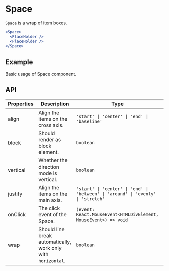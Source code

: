# Space

`Space` is a wrap of item boxes.

```jsx
<Space>
  <PlaceHolder />
  <PlaceHolder />
</Space>
```

## Example

Basic usage of Space component.

<Demo src="../../components/space/demo/Example.tsx" />

## API

| Properties | Description | Type | Default |
|------------|-------------|------|---------|
| align      | Align the items on the cross axis. | `'start' \| 'center' \| 'end' \| 'baseline'` | - |
| block      | Should render as block element. | `boolean` | `false` |
| vertical   | Whether the direction mode is vertical. | `boolean` | `false` |
| justify    | Align the items on the main axis. | `'start' \| 'center' \| 'end' \| 'between' \| 'around' \| 'evenly' \| 'stretch'` | - |
| onClick    | The click event of the Space. | `(event: React.MouseEvent<HTMLDivElement, MouseEvent>) => void` | - |
| wrap       | Should line break automatically, work only with `horizontal`. | `boolean` | `false` |
